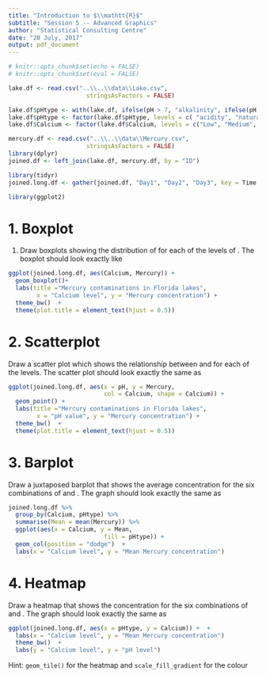```yaml
---
title: "Introduction to $\\mathtt{R}$"
subtitle: "Session 5 -- Advanced Graphics"
author: "Statistical Consulting Centre"
date: "20 July, 2017"
output: pdf_document
---
```


```r
# knitr::opts_chunk$set(echo = FALSE)
# knitr::opts_chunk$set(eval = FALSE)

lake.df <- read.csv("..\\..\\data\\Lake.csv", 
                      stringsAsFactors = FALSE)

lake.df$pHtype <- with(lake.df, ifelse(pH > 7, "alkalinity", ifelse(pH < 7, "acidity", "natural")))
lake.df$pHtype <- factor(lake.df$pHtype, levels = c( "acidity", "natural", "alkalinity"))
lake.df$Calcium <- factor(lake.df$Calcium, levels = c("Low", "Medium", "High"))

mercury.df <- read.csv("..\\..\\data\\Mercury.csv", 
                      stringsAsFactors = FALSE)
library(dplyr)
joined.df <- left_join(lake.df, mercury.df, by = "ID")

library(tidyr)
joined.long.df <- gather(joined.df, "Day1", "Day2", "Day3", key = Time, value= Mercury)

library(ggplot2)

```

# 1. Boxplot

1. Draw boxplots showing the distribution of \texttt{Mercury} for each of the levels of \texttt{Calcium}. The boxplot should look exactly like 

```r

ggplot(joined.long.df, aes(Calcium, Mercury)) + 
  geom_boxplot()+
  labs(title ="Mercury contaminations in Florida lakes",  
        x = "Calcium level", y = "Mercury concentration") +
  theme_bw()  +
  theme(plot.title = element_text(hjust = 0.5))

```

# 2. Scatterplot
Draw a scatter plot which shows the relationship between \texttt{pH} and \texttt{Mercury} for each of the \texttt{Calcium} levels. The scatter plot should look exactly the same as 

```r

ggplot(joined.long.df, aes(x = pH, y = Mercury, 
                           col = Calcium, shape = Calcium)) + 
  geom_point() +
  labs(title ="Mercury contaminations in Florida lakes",  
        x = "pH value", y = "Mercury concentration") +
  theme_bw()  +
  theme(plot.title = element_text(hjust = 0.5))

```

# 3. Barplot

Draw a juxtaposed barplot that shows the average \texttt{Mercury} concentration for the six combinations of \texttt{Calcium} and \texttt{pHtype}. The graph should look exactly the same as

```r

joined.long.df %>% 
  group_by(Calcium, pHtype) %>% 
  summarise(Mean = mean(Mercury)) %>% 
  ggplot(aes(x = Calcium, y = Mean, 
                           fill = pHtype)) + 
  geom_col(position = "dodge")  +
  labs(x = "Calcium level", y = "Mean Mercury concentration")

```



# 4. Heatmap 

Draw a heatmap that shows the \texttt{Mercury} concentration  for the six combinations of \texttt{Calcium} and \texttt{pHtype}. The graph should look exactly the same as
```r

ggplot(joined.long.df, aes(x = pHtype, y = Calcium)) +  +
  labs(x = "Calcium level", y = "Mean Mercury concentration")
  theme_bw()  +
  labs(y = "Calcium level", y = "pH level")

```

Hint: `geom_tile()` for the heatmap and `scale_fill_gradient` for the colour 



